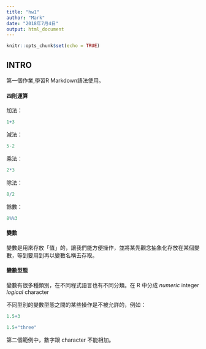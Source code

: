 ```yaml
---
title: "hw1"
author: "Mark"
date: "2018年7月4日"
output: html_document
---
```


```r
knitr::opts_chunk$set(echo = TRUE)
```

## INTRO
第一個作業,學習R Markdown語法使用。



#### 四則運算
加法：
```r
1+3
```

減法：
```r
5-2
```

乘法：
```r
2*3
```

除法：
```r
8/2
```

餘數：
```r
8%%3
```


#### 變數
變數是用來存放「值」的，讓我們能方便操作，並將某先觀念抽象化存放在某個變數，等到要用到再以變數名稱去存取。


#### 變數型態
變數有很多種類別，在不同程式語言也有不同分類。在 R 中分成
*numeric
*integer
*logical
*character

不同型別的變數型態之間的某些操作是不被允許的，例如：

```r
1.5+3
```

```r
1.5+"three"
```

第二個範例中，數字跟 character 不能相加。


